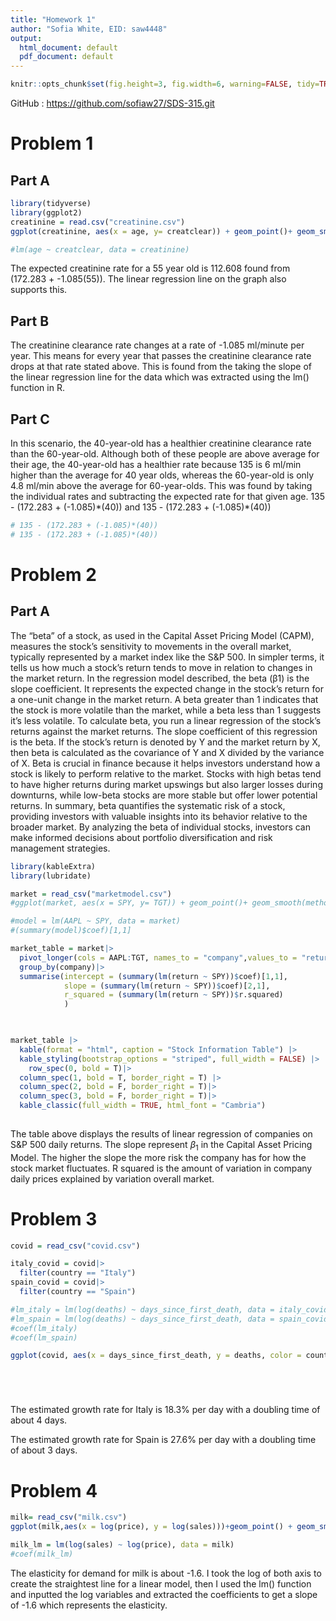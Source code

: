 ```yaml
---
title: "Homework 1"
author: "Sofia White, EID: saw4448"
output:
  html_document: default
  pdf_document: default
---
```


```r
knitr::opts_chunk$set(fig.height=3, fig.width=6, warning=FALSE, tidy=TRUE, tidy.opts=list(width.cutoff=60))

```

GitHub : <https://github.com/sofiaw27/SDS-315.git>

# Problem 1

## Part A

```r
library(tidyverse)
library(ggplot2)
creatinine = read.csv("creatinine.csv")
ggplot(creatinine, aes(x = age, y= creatclear)) + geom_point()+ geom_smooth(method = "lm", se = FALSE, color = "blue")

#lm(age ~ creatclear, data = creatinine)
```

The expected creatinine rate for a 55 year old is 112.608 found from (172.283 + -1.085(55)). The linear regression line on the graph also supports this.

## Part B

The creatinine clearance rate changes at a rate of -1.085 ml/minute per year. This means for every year that passes the creatinine clearance rate drops at that rate stated above. This is found from the taking the slope of the linear regression line for the data which was extracted using the lm() function in R.

## Part C

In this scenario, the 40-year-old has a healthier creatinine clearance rate than the 60-year-old. Although both of these people are above average for their age, the 40-year-old has a healthier rate because 135 is 6 ml/min higher than the average for 40 year olds, whereas the 60-year-old is only 4.8 ml/min above the average for 60-year-olds. This was found by taking the individual rates and subtracting the expected rate for that given age. 135 - (172.283 + (-1.085)\*(40)) and 135 - (172.283 + (-1.085)\*(40))

```r
# 135 - (172.283 + (-1.085)*(40))
# 135 - (172.283 + (-1.085)*(40))
```

# Problem 2

## Part A

The "beta" of a stock, as used in the Capital Asset Pricing Model (CAPM), measures the stock's sensitivity to movements in the overall market, typically represented by a market index like the S&P 500. In simpler terms, it tells us how much a stock's return tends to move in relation to changes in the market return. In the regression model described, the beta (β1) is the slope coefficient. It represents the expected change in the stock's return for a one-unit change in the market return. A beta greater than 1 indicates that the stock is more volatile than the market, while a beta less than 1 suggests it's less volatile. To calculate beta, you run a linear regression of the stock's returns against the market returns. The slope coefficient of this regression is the beta. If the stock's return is denoted by Y and the market return by X, then beta is calculated as the covariance of Y and X divided by the variance of X. Beta is crucial in finance because it helps investors understand how a stock is likely to perform relative to the market. Stocks with high betas tend to have higher returns during market upswings but also larger losses during downturns, while low-beta stocks are more stable but offer lower potential returns. In summary, beta quantifies the systematic risk of a stock, providing investors with valuable insights into its behavior relative to the broader market. By analyzing the beta of individual stocks, investors can make informed decisions about portfolio diversification and risk management strategies.

```r
library(kableExtra)
library(lubridate)

market = read_csv("marketmodel.csv")
#ggplot(market, aes(x = SPY, y= TGT)) + geom_point()+ geom_smooth(method = "lm", se = FALSE, color = "blue")

#model = lm(AAPL ~ SPY, data = market)
#(summary(model)$coef)[1,1]

market_table = market|>
  pivot_longer(cols = AAPL:TGT, names_to = "company",values_to = "return" )|>
  group_by(company)|>
  summarise(intercept = (summary(lm(return ~ SPY))$coef)[1,1], 
            slope = (summary(lm(return ~ SPY))$coef)[2,1],
            r_squared = (summary(lm(return ~ SPY))$r.squared)
            )
  


market_table |>
  kable(format = "html", caption = "Stock Information Table") |>
  kable_styling(bootstrap_options = "striped", full_width = FALSE) |>
    row_spec(0, bold = T)|>
  column_spec(1, bold = T, border_right = T) |>
  column_spec(2, bold = F, border_right = T)|>
  column_spec(3, bold = F, border_right = T)|>
  kable_classic(full_width = TRUE, html_font = "Cambria")
  

```

The table above displays the results of linear regression of companies on S&P 500 daily returns. The slope represent $\beta_1$ in the Capital Asset Pricing Model. The higher the slope the more risk the company has for how the stock market fluctuates. R squared is the amount of variation in company daily prices explained by variation overall market.

# Problem 3

```r
covid = read_csv("covid.csv")

italy_covid = covid|>
  filter(country == "Italy")
spain_covid = covid|>
  filter(country == "Spain")

#lm_italy = lm(log(deaths) ~ days_since_first_death, data = italy_covid)
#lm_spain = lm(log(deaths) ~ days_since_first_death, data = spain_covid)
#coef(lm_italy)
#coef(lm_spain)

ggplot(covid, aes(x = days_since_first_death, y = deaths, color = country)) + geom_line(size = 1) + geom_point() + labs(title = "Covid Death Rates", x = "Days since first death")






```

The estimated growth rate for Italy is 18.3% per day with a doubling time of about 4 days.

The estimated growth rate for Spain is 27.6% per day with a doubling time of about 3 days.

# Problem 4

```r
milk= read_csv("milk.csv")
ggplot(milk,aes(x = log(price), y = log(sales)))+geom_point() + geom_smooth(method = "lm") + labs(title = "Milk prices and sales on a log scale")

milk_lm = lm(log(sales) ~ log(price), data = milk) 
#coef(milk_lm)

```

The elasticity for demand for milk is about -1.6. I took the log of both axis to create the straightest line for a linear model, then I used the lm() function and inputted the log variables and extracted the coefficients to get a slope of -1.6 which represents the elasticity.
